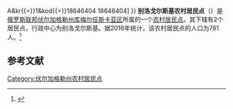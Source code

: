{{Infobox Settlement
| official_name = 别洛戈尔斯基农村居民点
| native_name = Белогорское сельское поселение
| settlement_type = [[农村居民点|农村居民点]]
| subdivision_type = [[国家|国家]]
| subdivision_type1 = [[州_(俄罗斯)|州]]
| subdivision_type2 = [[区_(苏联)|区]]
| subdivision_name = {{RUS}}
| subdivision_name1 = [[伏尔加格勒州|伏尔加格勒州]]
| subdivision_name2 = [[库梅尔任斯卡亚区|库梅尔任斯卡亚区]]
| seat_type = 行政中心
| seat = 别洛戈尔斯基
| population_as_of=2016
| population_footnotes = <ref name=stat />
| population_total = 781
| coordinates_display = inline,title
| latd = 49 | latm = 54 | lats = 45 | latNS = N
| longd = 41 | longm = 55 | longs = 43 | longEW = E
| timezone = [[莫斯科时间|MSK]]
| utc_offset = +3
| blank_name = [[俄罗斯市政土地区划代码|OKTMO编码]]
| blank_info = [http://classif.spb.ru/classificators/view/tma.php?st{{=}}A&kr{{=}}1&kod{{=}}18646404 18646404]
}}
'''别洛戈尔斯基农村居民点'''（{{lang-ru|Белогорское сельское поселение}}）是[[俄罗斯联邦|俄罗斯联邦]][[伏尔加格勒州|伏尔加格勒州]][[库梅尔任斯卡亚区|库梅尔任斯卡亚区]]所属的一个[[农村居民点|农村居民点]]。其下辖有2个居民点，行政中心为别洛戈尔斯基。据2016年统计，该农村居民点的人口为781人。<ref name=stat>{{cite web | url = http://www.gks.ru/free_doc/doc_2016/bul_dr/mun_obr2016.rar | title = Численность населения Российской Федерации по муниципальным образованиям на 1 января 2016 года | language = ru | accessdate = 2016-12-18 | archive-date = 2019-05-13 | archive-url = https://web.archive.org/web/20190513150350/http://www.gks.ru/free_doc/doc_2016/bul_dr/mun_obr2016.rar | dead-url = no }}</ref>

== 参考文献 ==
{{reflist}}

{{Russia-stub}}

[[Category:伏尔加格勒州农村居民点|Category:伏尔加格勒州农村居民点]]